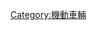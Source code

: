 {{Catnav|頁面分類|社会|人类社会|交通|道路運輸}}
{{Catnav|頁面分類|人类社会|科技|交通|道路運輸}}
{{Catnav|頁面分類|人类社会|交通|道路運輸}}
{{Commonscat|Parking}}

[[Category:機動車輛‎|Category:機動車輛‎]]